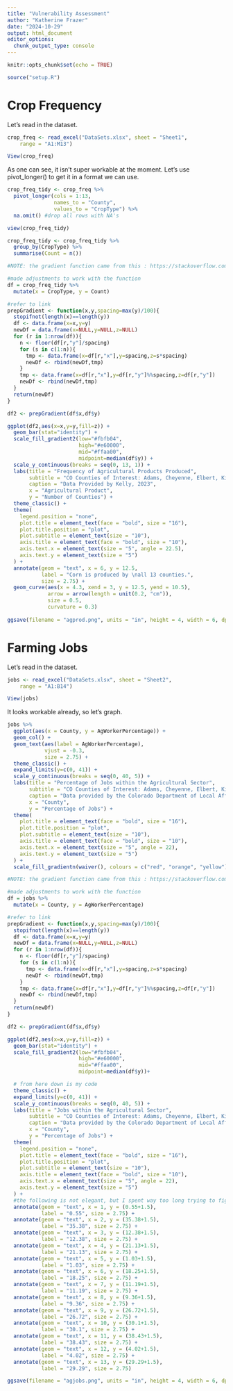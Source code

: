 ```yaml
---
title: "Vulnerability Assessment"
author: "Katherine Frazer"
date: "2024-10-29"
output: html_document
editor_options: 
  chunk_output_type: console
---
```


```r
knitr::opts_chunk$set(echo = TRUE)
```

```r
source("setup.R")
```

# Crop Frequency

Let's read in the dataset.

```r
crop_freq <- read_excel("DataSets.xlsx", sheet = "Sheet1", 
    range = "A1:M13")

View(crop_freq)
```

As one can see, it isn't super workable at the moment. Let's use pivot_longer() to get it in a format we can use.

```r
crop_freq_tidy <- crop_freq %>%
  pivot_longer(cols = 1:13, 
               names_to = "County", 
               values_to = "CropType") %>%
  na.omit() #drop all rows with NA's

view(crop_freq_tidy)
```

```r
crop_freq_tidy <- crop_freq_tidy %>%
  group_by(CropType) %>% 
  summarise(Count = n())
```

```r
#NOTE: the gradient function came from this : https://stackoverflow.com/questions/48210231/creating-a-vertical-color-gradient-for-a-geom-bar-plot?noredirect=1&lq=1

#made adjustments to work with the function
df = crop_freq_tidy %>%
  mutate(x = CropType, y = Count) 

#refer to link
prepGradient <- function(x,y,spacing=max(y)/100){
  stopifnot(length(x)==length(y))
  df <- data.frame(x=x,y=y)
  newDf = data.frame(x=NULL,y=NULL,z=NULL)
  for (r in 1:nrow(df)){
    n <- floor(df[r,"y"]/spacing)
    for (s in c(1:n)){
      tmp <- data.frame(x=df[r,"x"],y=spacing,z=s*spacing)
      newDf <- rbind(newDf,tmp)
    }
    tmp <- data.frame(x=df[r,"x"],y=df[r,"y"]%%spacing,z=df[r,"y"])
    newDf <- rbind(newDf,tmp)
  }
  return(newDf)
}

df2 <- prepGradient(df$x,df$y)

ggplot(df2,aes(x=x,y=y,fill=z)) + 
  geom_bar(stat="identity") + 
  scale_fill_gradient2(low="#fbfb04", 
                       high="#e60000", 
                       mid="#ffaa00",
                       midpoint=median(df$y)) +   
  scale_y_continuous(breaks = seq(0, 13, 1)) +
  labs(title = "Frequency of Agricultural Products Produced",
       subtitle = "CO Counties of Interest: Adams, Cheyenne, Elbert, Kit Carson, Larimer, Lincoln, \nLogan, Morgan, Phillips, Sedgwick, Washington, Weld, and Yuma",
       caption = "Data Provided by Kelly, 2023",
       x = "Agricultural Product",
       y = "Number of Counties") +
  theme_classic() +
  theme(
    legend.position = "none",
    plot.title = element_text(face = "bold", size = "16"),
    plot.title.position = "plot",
    plot.subtitle = element_text(size = "10"),
    axis.title = element_text(face = "bold", size = "10"),
    axis.text.x = element_text(size = "5", angle = 22.5),
    axis.text.y = element_text(size = "5")
  ) +
  annotate(geom = "text", x = 6, y = 12.5, 
           label = "Corn is produced by \nall 13 counties.",
           size = 2.75) +
  geom_curve(aes(x = 4.3, xend = 3, y = 12.5, yend = 10.5),
             arrow = arrow(length = unit(0.2, "cm")),
             size = 0.5,
             curvature = 0.3)
  
ggsave(filename = "agprod.png", units = "in", height = 4, width = 6, dpi = 300, device = "tiff")
```

# Farming Jobs

Let's read in the dataset.

```r
jobs <- read_excel("DataSets.xlsx", sheet = "Sheet2", 
    range = "A1:B14")

View(jobs)
```

It looks workable already, so let's graph.

```r
jobs %>%
  ggplot(aes(x = County, y = AgWorkerPercentage)) +
  geom_col() +
  geom_text(aes(label = AgWorkerPercentage), 
            vjust = -0.3, 
            size = 2.75) +
  theme_classic() +
  expand_limits(y=c(0, 41)) +
  scale_y_continuous(breaks = seq(0, 40, 5)) +
  labs(title = "Percentage of Jobs within the Agricultural Sector",
       subtitle = "CO Counties of Interest: Adams, Cheyenne, Elbert, Kit Carson, Larimer, Lincoln, Logan, \nMorgan, Phillips, Sedgwick, Washington, Weld, and Yuma",
       caption = "Data provided by the Colorado Department of Local Affairs, 2022.",
       x = "County",
       y = "Percentage of Jobs") +
  theme(
    plot.title = element_text(face = "bold", size = "16"),
    plot.title.position = "plot",
    plot.subtitle = element_text(size = "10"),
    axis.title = element_text(face = "bold", size = "10"),
    axis.text.x = element_text(size = "5", angle = 22),
    axis.text.y = element_text(size = "5")
  ) +
  scale_fill_gradientn(waiver(), colours = c("red", "orange", "yellow"), breaks = c(10,20,30))
```

```r
#NOTE: the gradient function came from this : https://stackoverflow.com/questions/48210231/creating-a-vertical-color-gradient-for-a-geom-bar-plot?noredirect=1&lq=1

#made adjustments to work with the function
df = jobs %>%
  mutate(x = County, y = AgWorkerPercentage) 

#refer to link
prepGradient <- function(x,y,spacing=max(y)/100){
  stopifnot(length(x)==length(y))
  df <- data.frame(x=x,y=y)
  newDf = data.frame(x=NULL,y=NULL,z=NULL)
  for (r in 1:nrow(df)){
    n <- floor(df[r,"y"]/spacing)
    for (s in c(1:n)){
      tmp <- data.frame(x=df[r,"x"],y=spacing,z=s*spacing)
      newDf <- rbind(newDf,tmp)
    }
    tmp <- data.frame(x=df[r,"x"],y=df[r,"y"]%%spacing,z=df[r,"y"])
    newDf <- rbind(newDf,tmp)
  }
  return(newDf)
}

df2 <- prepGradient(df$x,df$y)

ggplot(df2,aes(x=x,y=y,fill=z)) + 
  geom_bar(stat="identity") + 
  scale_fill_gradient2(low="#fbfb04", 
                       high="#e60000", 
                       mid="#ffaa00",
                       midpoint=median(df$y))+

  # from here down is my code
  theme_classic() +
  expand_limits(y=c(0, 41)) +
  scale_y_continuous(breaks = seq(0, 40, 5)) +
  labs(title = "Jobs within the Agricultural Sector",
       subtitle = "CO Counties of Interest: Adams, Cheyenne, Elbert, Kit Carson, Larimer, Lincoln, \nLogan, Morgan, Phillips, Sedgwick, Washington, Weld, and Yuma",
       caption = "Data provided by the Colorado Department of Local Affairs, 2022.",
       x = "County",
       y = "Percentage of Jobs") +
  theme(
    legend.position = "none",
    plot.title = element_text(face = "bold", size = "16"),
    plot.title.position = "plot",
    plot.subtitle = element_text(size = "10"),
    axis.title = element_text(face = "bold", size = "10"),
    axis.text.x = element_text(size = "5", angle = 22),
    axis.text.y = element_text(size = "5")
  ) +
  #the following is not elegant, but I spent way too long trying to figure out how to not do what I am about to do, and needed to just finish this
  annotate(geom = "text", x = 1, y = (0.55+1.5),
           label = "0.55", size = 2.75) +
  annotate(geom = "text", x = 2, y = (35.38+1.5),
           label = "35.38", size = 2.75) +
  annotate(geom = "text", x = 3, y = (12.38+1.5),
           label = "12.38", size = 2.75) +
  annotate(geom = "text", x = 4, y = (21.13+1.5),
           label = "21.13", size = 2.75) +
  annotate(geom = "text", x = 5, y = (1.03+1.5),
           label = "1.03", size = 2.75) +
  annotate(geom = "text", x = 6, y = (18.25+1.5),
           label = "18.25", size = 2.75) +
  annotate(geom = "text", x = 7, y = (11.19+1.5),
           label = "11.19", size = 2.75) +
  annotate(geom = "text", x = 8, y = (9.36+1.5),
           label = "9.36", size = 2.75) +
  annotate(geom = "text", x = 9, y = (26.72+1.5),
           label = "26.72", size = 2.75) +
  annotate(geom = "text", x = 10, y = (30.1+1.5),
           label = "30.1", size = 2.75) +
  annotate(geom = "text", x = 11, y = (38.43+1.5),
           label = "38.43", size = 2.75) +
  annotate(geom = "text", x = 12, y = (4.02+1.5),
           label = "4.02", size = 2.75) +
  annotate(geom = "text", x = 13, y = (29.29+1.5),
           label = "29.29", size = 2.75)

ggsave(filename = "agjobs.png", units = "in", height = 4, width = 6, dpi = 300, device = "tiff")
```
